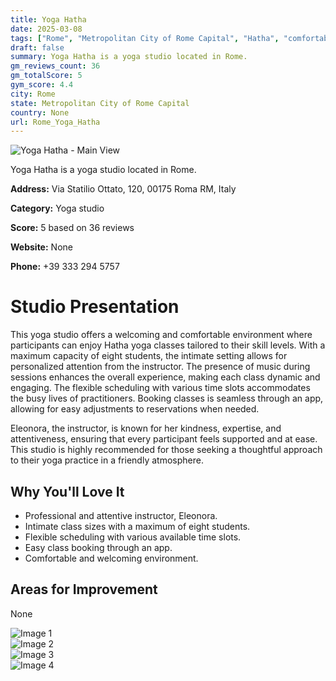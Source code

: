 ```yaml
---
title: Yoga Hatha
date: 2025-03-08
tags: ["Rome", "Metropolitan City of Rome Capital", "Hatha", "comfortable", "intimate", "Rome"]  
draft: false
summary: Yoga Hatha is a yoga studio located in Rome.
gm_reviews_count: 36
gm_totalScore: 5
gym_score: 4.4
city: Rome
state: Metropolitan City of Rome Capital
country: None
url: Rome_Yoga_Hatha
---
```


<div className="aspect-[16/9] relative my-8">
  <img 
    src="https://lh5.googleusercontent.com/p/AF1QipNNi4T2preA9J02G5T-5TVqiygMgDykHX_WiObV=w1920-h1080-k-no"
    alt="Yoga Hatha - Main View"
    className="object-cover absolute inset-0 w-full h-full rounded-lg"
  />
</div>

Yoga Hatha is a yoga studio located in Rome.

**Address:** Via Statilio Ottato, 120, 00175 Roma RM, Italy

**Category:** Yoga studio

**Score:** 5 based on 36 reviews

**Website:** None

**Phone:** +39 333 294 5757

# Studio Presentation

This yoga studio offers a welcoming and comfortable environment where participants can enjoy Hatha yoga classes tailored to their skill levels. With a maximum capacity of eight students, the intimate setting allows for personalized attention from the instructor. The presence of music during sessions enhances the overall experience, making each class dynamic and engaging. The flexible scheduling with various time slots accommodates the busy lives of practitioners. Booking classes is seamless through an app, allowing for easy adjustments to reservations when needed.

Eleonora, the instructor, is known for her kindness, expertise, and attentiveness, ensuring that every participant feels supported and at ease. This studio is highly recommended for those seeking a thoughtful approach to their yoga practice in a friendly atmosphere.

## Why You'll Love It

- Professional and attentive instructor, Eleonora.
- Intimate class sizes with a maximum of eight students.
- Flexible scheduling with various available time slots.
- Easy class booking through an app.
- Comfortable and welcoming environment.

## Areas for Improvement

None

<div className="grid grid-cols-1 xl:grid-cols-2 gap-4 my-8">
<div className="aspect-[4/3] relative"><img src="https://lh5.googleusercontent.com/p/AF1QipNrrWzWo_yrnMeM5hCn8-8dyw-rnucK_FG5HfEh=w1920-h1080-k-no" alt="Image 1" className="object-cover absolute inset-0 w-full h-full rounded-lg" /></div>
<div className="aspect-[4/3] relative"><img src="https://lh5.googleusercontent.com/p/AF1QipOhx-T6vPaMljJSxeJtU1GK-RIzYjv9RkA53Xl2=w1920-h1080-k-no" alt="Image 2" className="object-cover absolute inset-0 w-full h-full rounded-lg" /></div>
<div className="aspect-[4/3] relative"><img src="https://lh5.googleusercontent.com/p/AF1QipOZdyMBrdyM21bn2K3X1H9fmCApAS-hGP00OpsJ=w1920-h1080-k-no" alt="Image 3" className="object-cover absolute inset-0 w-full h-full rounded-lg" /></div>
<div className="aspect-[4/3] relative"><img src="https://lh5.googleusercontent.com/p/AF1QipPmW-WoCs7DjDUQQ4U_v2-VoznQ3VZciMIbmHFD=w1920-h1080-k-no" alt="Image 4" className="object-cover absolute inset-0 w-full h-full rounded-lg" /></div>
</div>